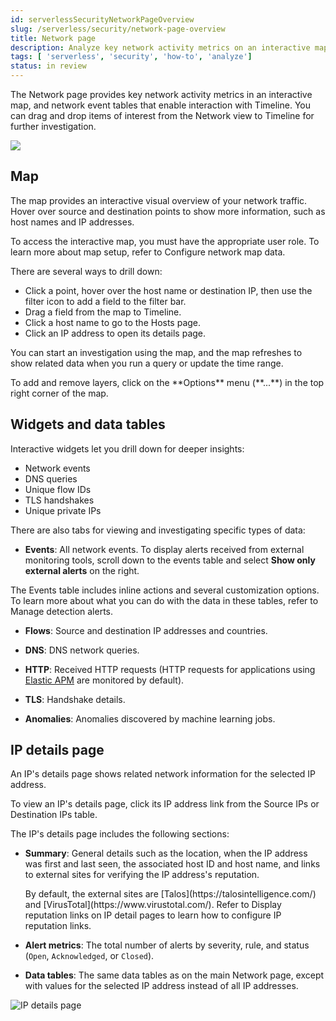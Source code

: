 ```yaml
---
id: serverlessSecurityNetworkPageOverview
slug: /serverless/security/network-page-overview
title: Network page
description: Analyze key network activity metrics on an interactive map, and use network event tables for deeper insights.
tags: [ 'serverless', 'security', 'how-to', 'analyze']
status: in review
---
```


<DocBadge template="technical preview" />
<div id="network-page-overview"></div>

The Network page provides key network activity metrics in an interactive map, and network event tables that enable interaction with Timeline. You can drag and drop items of interest from the Network view to Timeline for further investigation.

![](../images/network-page-overview/-getting-started-network-ui.png)

<div id="map-ui"></div>

## Map

The map provides an interactive visual overview of your network traffic. Hover over source and destination points to show more information, such as host names and IP addresses.

<DocCallOut title="Note">
To access the interactive map, you must have the appropriate user role. To learn more about map setup, refer to <DocLink id="serverlessSecurityConfMapUi">Configure network map data</DocLink>.
</DocCallOut>

There are several ways to drill down: 

* Click a point, hover over the host name or destination IP, then  use the filter icon to add a field to the filter bar. 
* Drag a field from the map to Timeline. 
* Click a host name to go to the Hosts page. 
* Click an IP address to open its details page.

You can start an investigation using the map, and the map refreshes to show related data when you run a query or update the time range.

<DocCallOut title="Tip">
To add and remove layers, click on the **Options** menu (**...**) in the top right corner of the map.
</DocCallOut>

<div id="map-widgets-tables"></div>

## Widgets and data tables

Interactive widgets let you drill down for deeper insights:

* Network events
* DNS queries
* Unique flow IDs
* TLS handshakes
* Unique private IPs

There are also tabs for viewing and investigating specific types of data:

* **Events**: All network events. To display alerts received from external monitoring tools, scroll down to the events table and select **Show only external alerts** on the right.

The Events table includes inline actions and several customization options. To learn more about what you can do with the data in these tables, refer to <DocLink id="serverlessSecurityAlertsUiManage">Manage detection alerts</DocLink>.
* **Flows**: Source and destination IP addresses and countries.
* **DNS**: DNS network queries.
* **HTTP**: Received HTTP requests (HTTP requests for applications using
    [Elastic APM](((apm-app-ref))/apm-getting-started.html) are monitored by default).

* **TLS**: Handshake details.
* **Anomalies**: Anomalies discovered by <DocLink id="serverlessSecurityMachineLearning">machine learning jobs</DocLink>.

<div id="ip-details-page"></div>

## IP details page

An IP's details page shows related network information for the selected IP address. 

To view an IP's details page, click its IP address link from the Source IPs or Destination IPs table.

The IP's details page includes the following sections: 

* **Summary**: General details such as the location, when the IP address was first and last seen, the associated host ID and host name, and links to external sites for verifying the IP address's reputation. 

    <DocCallOut title="Note">
    By default, the external sites are [Talos](https://talosintelligence.com/) and
    [VirusTotal](https://www.virustotal.com/). Refer to <DocLink id="serverlessSecurityAdvancedSettings" section="display-reputation-links-on-ip-detail-pages">Display reputation links on IP detail pages</DocLink> to learn how to configure IP reputation links.
    </DocCallOut>

* **Alert metrics**: The total number of alerts by severity, rule, and status (`Open`, `Acknowledged`, or `Closed`).  

* **Data tables**: The same data tables as on the main Network page, except with values for the selected IP address instead of all IP addresses.

![IP details page](../images/network-page-overview/-getting-started-IP-detail-pg.png)


